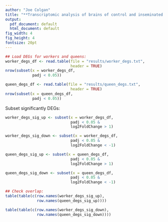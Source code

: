 ```yaml
---
author: "Joe Colgan"
title: "**Transcriptomic analysis of brains of control and inseminated _Bombus terrestris_ workers and queens**"
output:
  pdf_document: default
  html_document: default
fig_width: 4
fig_height: 4
fontsize: 20pt
---
```


```r
## Load DEGs for workers and queens:
worker_degs_df <- read.table(file = "results/worker_degs.txt",
                             header = TRUE)
nrow(subset(x = worker_degs_df,
            padj < 0.05))

queen_degs_df <- read.table(file = "results/queen_degs.txt",
                             header = TRUE)
nrow(subset(x = queen_degs_df,
            padj < 0.05))
```

Subset significantly DEGs:

```r
worker_degs_sig_up <- subset(x = worker_degs_df,
                             padj < 0.05 &
                             log2FoldChange > 1)

worker_degs_sig_down <- subset(x = worker_degs_df,
                             padj < 0.05 &
                             log2FoldChange < -1)

queen_degs_sig_up <- subset(x = queen_degs_df,
                             padj < 0.05 &
                             log2FoldChange > 1)

queen_degs_sig_down <- subset(x = queen_degs_df,
                             padj < 0.05 &
                             log2FoldChange < -1)

## Check overlap:
table(table(c(row.names(worker_degs_sig_up),
              row.names(queen_degs_sig_up))))

table(table(c(row.names(worker_degs_sig_down),
              row.names(queen_degs_sig_down))))
```